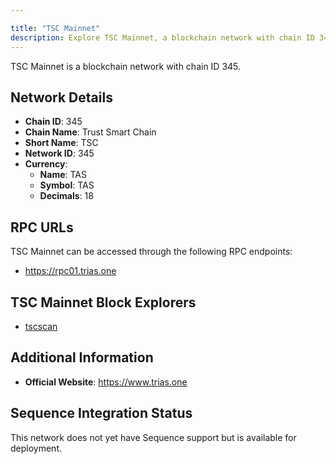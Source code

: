 ```yaml
---

title: "TSC Mainnet"
description: Explore TSC Mainnet, a blockchain network with chain ID 345. Learn about its native currency, TAS, and how to interact with the network.
---
```




TSC Mainnet is a blockchain network with chain ID 345.

## Network Details

- **Chain ID**: 345
- **Chain Name**: Trust Smart Chain
- **Short Name**: TSC
- **Network ID**: 345
- **Currency**: 
  - **Name**: TAS
  - **Symbol**: TAS
  - **Decimals**: 18

## RPC URLs

TSC Mainnet can be accessed through the following RPC endpoints:

- https://rpc01.trias.one

## TSC Mainnet Block Explorers

- [tscscan](https://www.tscscan.io)

## Additional Information

- **Official Website**: https://www.trias.one

## Sequence Integration Status

This network does not yet have Sequence support but is available for deployment.
